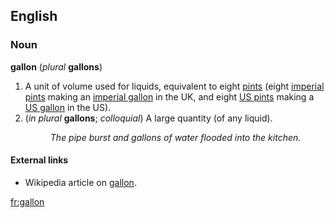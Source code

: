 ==English==
===Noun===
'''gallon''' (''plural'' '''gallons''')

#A unit of volume used for liquids, equivalent to eight [[pint]]s (eight [[imperial pint]]s making an [[imperial gallon]] in the UK, and eight [[US pint]]s making a [[US gallon]] in the US).
#(''in plural'' '''gallons'''; ''colloquial'') A large quantity (of any liquid).
#:''The pipe burst and gallons of water flooded into the kitchen.''
====External links====
* Wikipedia article on [[w:gallon|gallon]].

[[fr:gallon]]
